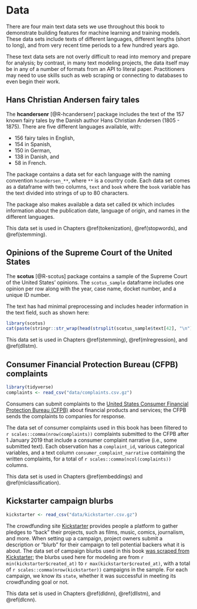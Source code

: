 # Data {#appendixdata}

There are four main text data sets we use throughout this book to demonstrate building features for machine learning and training models. These data sets include texts of different languages, different lengths (short to long), and from very recent time periods to a few hundred years ago. 

These text data sets are not overly difficult to read into memory and prepare for analysis; by contrast, in many text modeling projects, the data itself may be in any of a number of formats from an API to literal paper. Practitioners may need to use skills such as web scraping or connecting to databases to even begin their work.

## Hans Christian Andersen fairy tales {#hcandersen}

The **hcandersenr** [@R-hcandersenr] package includes the text of the 157 known fairy tales by the Danish author Hans Christian Andersen (1805 - 1875). 
There are five different languages available, with:

- 156 fairy tales in English,
- 154 in Spanish,
- 150 in German,
- 138 in Danish, and
- 58 in French.

The package contains a data set for each language with the naming convention `hcandersen_**`,
where `**` is a country code.
Each data set comes as a dataframe with two columns, `text` and `book` where the `book` variable has the text divided into strings of up to 80 characters.

The package also makes available a data set called `EK` which includes information about the publication date, language of origin, and names in the different languages.

This data set is used in Chapters \@ref(tokenization), \@ref(stopwords), and \@ref(stemming).

## Opinions of the Supreme Court of the United States {#scotus-opinions}

The **scotus** [@R-scotus] package contains a sample of the Supreme Court of the United States' opinions.
The `scotus_sample` dataframe includes one opinion per row along with the year, case name, docket number, and a unique ID number.

The text has had minimal preprocessing and includes header information in the text field, such as shown here:
 
```r
library(scotus)
cat(paste(stringr::str_wrap(head(strsplit(scotus_sample$text[42], "\n")[[1]])), collapse = "\n"))
```

This data set is used in Chapters \@ref(stemming), \@ref(mlregression), and \@ref(dllstm).

## Consumer Financial Protection Bureau (CFPB) complaints {#cfpb-complaints}

```r
library(tidyverse)
complaints <- read_csv("data/complaints.csv.gz")
```

Consumers can submit complaints to the [United States Consumer Financial Protection Bureau (CFPB)](https://www.consumerfinance.gov/data-research/consumer-complaints/) about financial products and services; the CFPB sends the complaints to companies for response. 

The data set of consumer complaints used in this book has been filtered to `r scales::comma(nrow(complaints))` complaints submitted to the CFPB after 1 January 2019 that include a consumer complaint narrative (i.e., some submitted text). Each observation has a `complaint_id`, various categorical variables, and a text column `consumer_complaint_narrative` containing the written complaints, for a total of `r scales::comma(ncol(complaints))` columns.

This data set is used in Chapters \@ref(embeddings) and \@ref(mlclassification).

## Kickstarter campaign blurbs {#kickstarter-blurbs}

```r
kickstarter <- read_csv("data/kickstarter.csv.gz")
```

The crowdfunding site [Kickstarter](https://www.kickstarter.com/) provides people a platform to gather pledges to "back" their projects, such as films, music, comics, journalism, and more. When setting up a campaign, project owners submit a description or "blurb" for their campaign to tell potential backers what it is about. The data set of campaign blurbs used in this book [was scraped from Kickstarter](https://webrobots.io/kickstarter-datasets/); the blurbs used here for modeling are from `r min(kickstarter$created_at)` to `r max(kickstarter$created_at)`, with a total of `r scales::comma(nrow(kickstarter))` campaigns in the sample. For each campaign, we know its `state`, whether it was successful in meeting its crowdfunding goal or not.

This data set is used in Chapters \@ref(dldnn), \@ref(dllstm), and \@ref(dlcnn).


